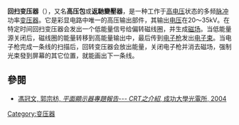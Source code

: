 '''回扫变压器'''（{{lang-en|'''FBT''', flyback transformer}}），又名'''高压包'''或'''返馳變壓器'''，是一种工作于[[高电压|高电压]]状态的多频[[脉冲|脉冲]]功率[[变压器|变压器]]。它是彩显电路中唯一的高压输出部件，其输出[[电压|电压]]在20～35kV。在特定时间回扫变压器会发出一个低能量信号给偏转磁线圈，并生成[[磁场|磁场]]。当低能量源关闭后，磁线圈的能量转移到高能量输出中，最后传到[[电子枪|电子枪]]发出[[电子束|电子束]]。当电子枪完成一条线的扫描后，回转变压器会放出能量，关闭电子枪并消去磁场，强制光束發到屏幕的其它位置，就能画出下一条线。

==參閱==
* [http://www.eose.ncku.edu.tw/~guotf/CRT%A4%A7%A9%EE%B8%D1%BBP%A4%B8%A5%F3%A4%B6%B2%D0.ppt  馮冠文, 郭宗枋, ''平面顯示器專題報告--- CRT之介紹'', 成功大學光電所, 2004]{{dead link|date=2017年12月 |bot=InternetArchiveBot |fix-attempted=yes }}

{{技术小作品}}
[[Category:变压器|Category:变压器]]